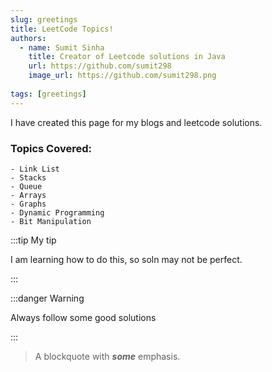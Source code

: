 ```yaml
---
slug: greetings
title: LeetCode Topics!
authors:
  - name: Sumit Sinha
    title: Creator of Leetcode solutions in Java
    url: https://github.com/sumit298
    image_url: https://github.com/sumit298.png
  
tags: [greetings]
---
```


I have created this page for my blogs and leetcode solutions.
### Topics Covered:
    - Link List
    - Stacks
    - Queue
    - Arrays 
    - Graphs
    - Dynamic Programming
    - Bit Manipulation


:::tip My tip

I am learning how to do this, so soln may not be perfect.

:::

:::danger Warning

Always follow some good solutions

:::

> A blockquote with ***some*** emphasis.

